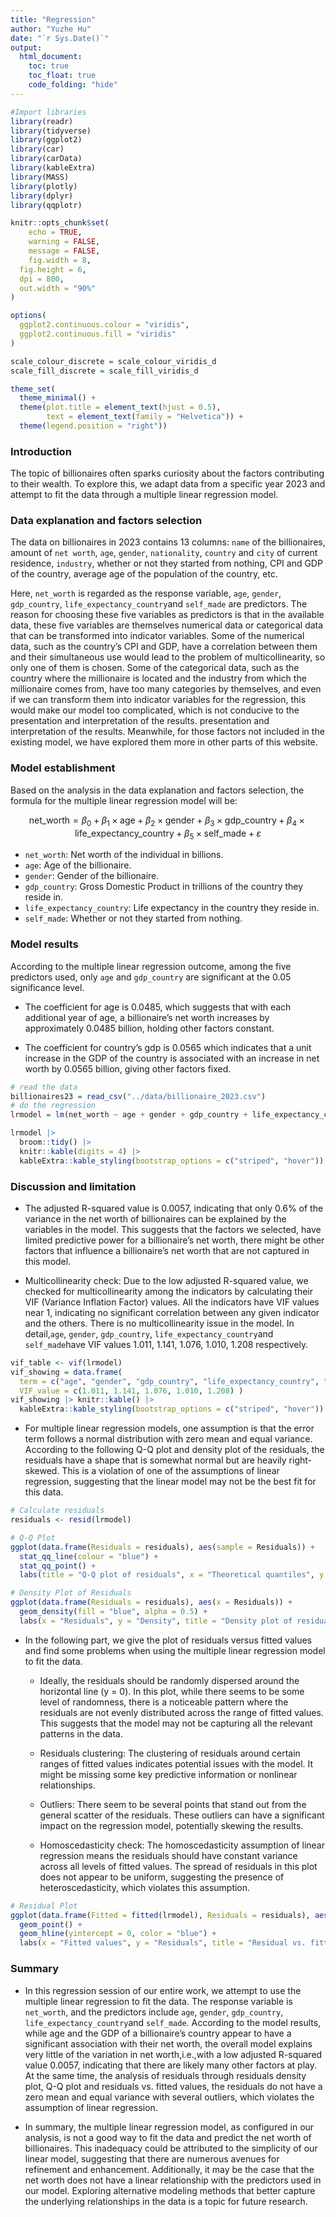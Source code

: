 ```yaml
---
title: "Regression"
author: "Yuzhe Hu"
date: "`r Sys.Date()`"
output: 
  html_document:
    toc: true
    toc_float: true
    code_folding: "hide"
---
```




```r
#Import libraries
library(readr)
library(tidyverse)
library(ggplot2)
library(car)
library(carData)
library(kableExtra)
library(MASS)
library(plotly)
library(dplyr)
library(qqplotr)

knitr::opts_chunk$set(
    echo = TRUE,
    warning = FALSE,
    message = FALSE,
    fig.width = 8, 
  fig.height = 6,
  dpi = 800,
  out.width = "90%"
)

options(
  ggplot2.continuous.colour = "viridis",
  ggplot2.continuous.fill = "viridis"
)

scale_colour_discrete = scale_colour_viridis_d
scale_fill_discrete = scale_fill_viridis_d

theme_set(
  theme_minimal() +
  theme(plot.title = element_text(hjust = 0.5),
        text = element_text(family = "Helvetica")) + 
  theme(legend.position = "right"))

```

### Introduction

The topic of billionaires often sparks curiosity about the factors contributing to their wealth. To explore this, we adapt data from a specific year 2023 and attempt to fit the data through a multiple linear regression model.

### Data explanation and factors selection

The data on billionaires in 2023 contains 13 columns: `name` of the billionaires, amount of `net worth`, `age`, `gender`, `nationality`, `country` and `city` of current residence, `industry`, whether or not they started from nothing, CPI and GDP of the country, average age of the population of the country, etc. 

Here, `net_worth` is regarded as the response variable, `age`, `gender`, `gdp_country`, `life_expectancy_country`and `self_made` are predictors. The reason for choosing these five variables as predictors is that in the available data, these five variables are themselves numerical data or categorical data that can be transformed into indicator variables. Some of the numerical data, such as the country's CPI and GDP, have a correlation between them and their simultaneous use would lead to the problem of multicollinearity, so only one of them is chosen. Some of the categorical data, such as the country where the millionaire is located and the industry from which the millionaire comes from, have too many categories by themselves, and even if we can transform them into indicator variables for the regression, this would make our model too complicated, which is not conducive to the presentation and interpretation of the results. presentation and interpretation of the results. Meanwhile, for those factors not included in the existing model, we have explored them more in other parts of this website.

### Model establishment

Based on the analysis in the data explanation and factors selection, the formula for the multiple linear regression model will be:

$$\text{net_worth} = \beta_0 + \beta_1 \times \text{age}+ \beta_2 \times \text{gender} + \beta_3 \times \text{gdp_country} + \beta_4 \times \text{life_expectancy_country} +\beta_5 \times \text{self_made} + \varepsilon$$

* `net_worth`: Net worth of the individual in billions.
* `age`: Age of the billionaire.
* `gender`: Gender of the billionaire.
* `gdp_country`: Gross Domestic Product in trillions of the country they reside in.
* `life_expectancy_country`: Life expectancy in the country they reside in.
* `self_made`: Whether or not they started from nothing.

### Model results

According to the multiple linear regression outcome, among the five predictors used, only `age` and `gdp_country` are significant at the 0.05 significance level.

* The coefficient for age is 0.0485, which suggests that with each additional year of age, a billionaire's net worth increases by approximately 0.0485 billion, holding other factors constant.

* The coefficient for country's gdp is 0.0565 which indicates that a unit increase in the GDP of the country is associated with an increase in net worth by 0.0565 billion, giving other factors fixed.


```r
# read the data
billionaires23 = read_csv("../data/billionaire_2023.csv")
# do the regression
lrmodel = lm(net_worth ~ age + gender + gdp_country + life_expectancy_country + self_made, data = billionaires23)

lrmodel |> 
  broom::tidy() |> 
  knitr::kable(digits = 4) |>
  kableExtra::kable_styling(bootstrap_options = c("striped", "hover"))
```

### Discussion and limitation

* The adjusted R-squared value is 0.0057, indicating that only 0.6% of the variance in the net worth of billionaires can be explained by the variables in the model. This suggests that the factors we selected, have limited predictive power for a billionaire's net worth, there might be other factors that influence a billionaire's net worth that are not captured in this model.

* Multicollinearity check: Due to the low adjusted R-squared value, we checked for multicollinearity among the indicators by calculating their VIF (Variance Inflation Factor) values. All the indicators have VIF values near 1, indicating no significant correlation between any given indicator and the others. There is no multicollinearity issue in the model. In detail,`age`, `gender`, `gdp_country`, `life_expectancy_country`and `self_made`have VIF values 1.011, 1.141, 1.076, 1.010, 1.208 respectively.

```r
vif_table <- vif(lrmodel)
vif_showing = data.frame(
  term = c("age", "gender", "gdp_country", "life_expectancy_country", "self_made"),
  VIF_value = c(1.011, 1.141, 1.076, 1.010, 1.208) )
vif_showing |> knitr::kable() |>
  kableExtra::kable_styling(bootstrap_options = c("striped", "hover"))
```

* For multiple linear regression models, one assumption is that the error term follows a normal distribution with zero mean and equal variance. According to the following Q-Q plot and density plot of the residuals, the residuals have a shape that is somewhat normal but are heavily right-skewed. This is a violation of one of the assumptions of linear regression, suggesting that the linear model may not be the best fit for this data.

```r
# Calculate residuals
residuals <- resid(lrmodel)

# Q-Q Plot
ggplot(data.frame(Residuals = residuals), aes(sample = Residuals)) +
  stat_qq_line(colour = "blue") +
  stat_qq_point() +
  labs(title = "Q-Q plot of residuals", x = "Theoretical quantiles", y = "Sample quantiles")
```


```r
# Density Plot of Residuals
ggplot(data.frame(Residuals = residuals), aes(x = Residuals)) +
  geom_density(fill = "blue", alpha = 0.5) +
  labs(x = "Residuals", y = "Density", title = "Density plot of residuals")
```

*   In the following part, we give the plot of residuals versus fitted values and find some problems when using the multiple linear regression model to fit the data.

    * Ideally, the residuals should be randomly dispersed around the horizontal line (y = 0). In this plot, while there seems to be some level of randomness, there is a noticeable pattern where the residuals are not evenly distributed across the range of fitted values. This suggests that the model may not be capturing all the relevant patterns in the data.

    * Residuals clustering: The clustering of residuals around certain ranges of fitted values indicates potential issues with the model. It might be missing some key predictive information or nonlinear relationships.
    
    * Outliers: There seem to be several points that stand out from the general scatter of the residuals. These outliers can have a significant impact on the regression model, potentially skewing the results.
    
    * Homoscedasticity check: The homoscedasticity assumption of linear regression  means the residuals should have constant variance across all levels of fitted values. The spread of residuals in this plot does not appear to be uniform, suggesting the presence of heteroscedasticity, which violates this assumption.
    
```r
# Residual Plot
ggplot(data.frame(Fitted = fitted(lrmodel), Residuals = residuals), aes(x = Fitted, y = Residuals)) +
  geom_point() +
  geom_hline(yintercept = 0, color = "blue") +
  labs(x = "Fitted values", y = "Residuals", title = "Residual vs. fitted values")
```

### Summary

* In this regression session of our entire work, we attempt to use the multiple linear regression to fit the data. The response variable is `net_worth`, and the predictors include `age`, `gender`, `gdp_country`, `life_expectancy_country`and `self_made`. According to the model results, while age and the GDP of a billionaire's country appear to have a significant association with their net worth, the overall model explains very little of the variation in net worth,i.e.,with a low adjusted R-squared value 0.0057, indicating that there are likely many other factors at play. At the same time, the analysis of residuals through residuals density plot, Q-Q plot and residuals vs. fitted values, the residuals do not have a zero mean and equal variance with several outliers, which violates the assumption of linear regression.

* In summary, the multiple linear regression model, as configured in our analysis, is not a good way to fit the data and predict the net worth of billionaires. This inadequacy could be attributed to the simplicity of our linear model, suggesting that there are numerous avenues for refinement and enhancement. Additionally, it may be the case that the net worth does not have a linear relationship with the predictors used in our model. Exploring alternative modeling methods that better capture the underlying relationships in the data is a topic for future research.

